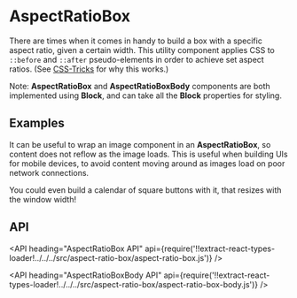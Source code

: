 <!--
Copyright (c) 2018-2019 Uber Technologies, Inc.

This source code is licensed under the MIT license found in the
LICENSE file in the root directory of this source tree.
-->




# AspectRatioBox

There are times when it comes in handy to build a box with a specific aspect ratio, given a certain width. This utility component applies CSS to `::before` and `::after` pseudo-elements in order to achieve set aspect ratios. (See [CSS-Tricks](https://css-tricks.com/aspect-ratio-boxes/#article-header-id-6) for why this works.)

Note: **AspectRatioBox** and **AspectRatioBoxBody** components are both implemented using **Block**, and can take all the **Block** properties for styling.

## Examples

<Example title="Basic usage" path="aspect-ratio-box/basic.js">
  <AspectRatioBoxBasic />
</Example>

It can be useful to wrap an image component in an **AspectRatioBox**, so content does not reflow as the image loads. This is useful when building UIs for mobile devices, to avoid content moving around as images load on poor network connections.

<Example title="Image in an AspectRatioBox" path="aspect-ratio-box/image.js">
  <AspectRatioBoxImage />
</Example>

You could even build a calendar of square buttons with it, that resizes with the window width!

<Example title="Full-width calendar" path="aspect-ratio-box/calendar.js">
  <AspectRatioBoxCalendar />
</Example>

## API

<API
  heading="AspectRatioBox API"
  api={require('!!extract-react-types-loader!../../../src/aspect-ratio-box/aspect-ratio-box.js')}
/>

<API
  heading="AspectRatioBoxBody API"
  api={require('!!extract-react-types-loader!../../../src/aspect-ratio-box/aspect-ratio-box-body.js')}
/>
